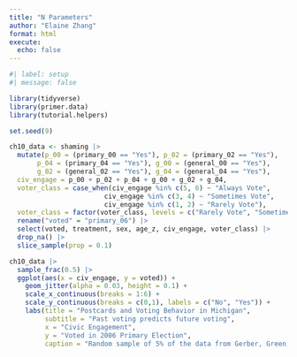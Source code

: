 ```yaml
---
title: "N Parameters"
author: "Elaine Zhang"
format: html
execute: 
  echo: false
---
```


```r
#| label: setup
#| message: false 

library(tidyverse)
library(primer.data)
library(tutorial.helpers)
```

```r
set.seed(9)

ch10_data <- shaming |>
  mutate(p_00 = (primary_00 == "Yes"), p_02 = (primary_02 == "Yes"),
       p_04 = (primary_04 == "Yes"), g_00 = (general_00 == "Yes"),
       g_02 = (general_02 == "Yes"), g_04 = (general_04 == "Yes"),
  civ_engage = p_00 + p_02 + p_04 + g_00 + g_02 + g_04,
  voter_class = case_when(civ_engage %in% c(5, 6) ~ "Always Vote",
                        civ_engage %in% c(3, 4) ~ "Sometimes Vote",
                        civ_engage %in% c(1, 2) ~ "Rarely Vote"),
  voter_class = factor(voter_class, levels = c("Rarely Vote", "Sometimes Vote", "Always Vote")), age_z = as.numeric(scale(age))) |>
  rename("voted" = "primary_06") |>
  select(voted, treatment, sex, age_z, civ_engage, voter_class) |>
  drop_na() |>
  slice_sample(prop = 0.1)

ch10_data |>
  sample_frac(0.5) |>
  ggplot(aes(x = civ_engage, y = voted)) +
    geom_jitter(alpha = 0.03, height = 0.1) +
    scale_x_continuous(breaks = 1:6) +
    scale_y_continuous(breaks = c(0,1), labels = c("No", "Yes")) +
    labs(title = "Postcards and Voting Behavior in Michigan",
         subtitle = "Past voting predicts future voting",
         x = "Civic Engagement",
         y = "Voted in 2006 Primary Election",
         caption = "Random sample of 5% of the data from Gerber, Green, and Larimer (2008)")
```

